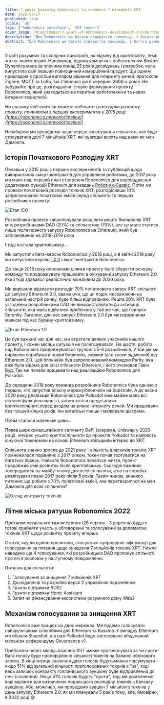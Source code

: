 ```yaml
---
title: 7 років розвитку Robonomics та спалення 7 мільйонів XRT
date: 2022-07-27
published: true
locale: 'uk'
tags: ['Robonomics parachain', 'XRT токен']
cover_image: /blog/images/7-years-of-Robonomics-development-and-burning-7-million-XRT/7-years-of-Robonomics-development-and-burning-7-million-XRT.jpg
description: "Для Robonomics ще багато відкриттів попереду, і багато речей станеться вперше."
abstract: "Для Robonomics ще багато відкриттів попереду, і багато речей станеться вперше."
---
```


У світі розумних та складних пристроїв, на відміну від криптосвіту, темп життя зовсім інший. Наприклад, відома компанія з робототехніки Boston Dynamics мала за плечима понад 25 років досліджень і розробок, коли випустила свій перший повноцінний комерційний продукт. Ще одним прикладом є простіші виглядом рішення для Інтернету речей: протоколи Zigbee, MQTT та LoRa, які з'явилися ще в середині 2000-х років. Не забувайте про це, розглядаючи історію формування проекту Robonomics, який знаходиться на перетині робототехніки та нових Інтернет-технологій.

*На нашому веб-сайті ви можете побачити траєкторію розвитку проекту, починаючи з перших експериментів у 2015 році: [https://robonomics.network/timeline/](https://robonomics.network/timeline/)*

Незабаром ми проведемо наше перше голосування спільноти, яке буде стосуватися долі 7 мільйонів XRT, які сьогодні висять над нами як меч Дамокла.

## Історія Початкового Розподілу XRT

Почавши у 2015 році з перших експериментів та публікацій щодо використання смарт-контрактів для управління роботами, до 2017 року ми мали наш перший план створення Robonomics для впровадження додаткових функцій Ethereum для завдань [Робот-як-Сервіс](https://en.wikipedia.org/wiki/Robot_as_a_service). Потім ми провели початковий розподіл токенів XRT, розподіливши 10% запропонованої початкової емісії серед спільноти та перших розробників проекту.

![Етап ICO](/blog/images/7-years-of-Robonomics-development-and-burning-7-million-XRT/7-years-img-1.png)

Розробники проекту запропонували розділити решту 9мільйонів XRT між розробниками DAO (20%) та спільнотою (70%), але це мало статися лише після повного запуску Robonomics на Ethereum, який був запланований на 2018-2019 роки.

І тоді настала криптовзимку...

Ми запустили бета-версію Robonomics у 2018 році, а в квітні 2019 року ми випустили версію [1.0.0](https://github.com/airalab/robonomics_contracts/releases/tag/v1.0) смарт-контрактів Robonomics.

До кінця 2018 року основними цілями проекту було зберегти основну команду та продовжувати працювати в очікуванні запуску Ethereum 2.0, який тоді здавався реалістично можливим до 2020 року.

Ми вирішили відкласти розподіл 70% початкового запасу XRT спільноті до запуску Ethereum 2.0, вважаючи, що ця подія, незважаючи на загальний настрій ринку, буде більш відповідною. Решта 20% XRT була узгоджена розробниками DAO не використовувати до активації спільноти, яка мала відбутися приблизно у той же час, що і випуск Serenity. Загалом, для нас випуск Ethereum 2.0 був метафоричним маяком під час бурану криптовзимку.

![Етап Ethereum 1.0](/blog/images/7-years-of-Robonomics-development-and-burning-7-million-XRT/7-years-img-2.png)

Це був важкий час для нас, ми втратили деяких учасників нашого проекту, і кожен місяць ситуація не полегшувалася. На щастя, робота над Robonomics продовжувалася групою з 5-6 розробників. У той рік ми вирішили спробувати новий блокчейн, схожий (але трохи відмінний) від Ethereum 2.0. Цей блокчейн був запропонований командою Parity, яка вже була відома для всієї спільноти Ethereum, і його очолював Гевін Вуд. Так ми почали працювати над реалізацією Robonomics для Polkadot.

До середини 2019 року команда розробників Robonomics була однією з перших, хто запустив власну мережу/блокчейн на Substrate. А до весни 2020 року реалізація Robonomics для Polkadot вже майже мала всі основні функціональності, які ми хотіли представити криптоспільноті.перед входом на ринок Інтернету речей. Ми працювали без грошей кілька років, їли китайські локши і малювали діаграми.

Потім сталося маленьке диво...

Поява широкомасштабного сегменту DeFi (зокрема, Uniswap у 2020 році), інтерес усього криптоспільноти до проектів Polkadot та наявність існуючої токеноміки на основі Ethereum збільшили інтерес до XRT.

Спільнота значно зросла до 2021 року - кількість власників токенів XRT помножилася порівняно з 2017 роком, токен почав торгуватися на багатьох біржах. Навколо Robonomics почалося життя, проект продовжив свій розвиток після криптовзимку. Сьогодні важливо зосередитися на майбутньому для всієї спільноти, а не на спробах реалізувати плани 2017 року після 5 років. Таким чином, виникло питання: що робити з 70% початкової емісії, яка перетворилася на меч Дамокла для всієї спільноти?

![Огляд контракту токенів](/blog/images/7-years-of-Robonomics-development-and-burning-7-million-XRT/7-years-img-3.png)

## Літня міська ратуша Robonomics 2022

Протягом останнього тижня серпня (28 серпня - 3 вересня) будьте готові прийняти участь у обговоренні та голосуванні за допомогою токенів XRT щодо розвитку проекту вперше.

Стаття, яку ви щойно прочитали, стосується супровідної інформації для голосування за питання щодо знищення 7 мільйонів токенів XRT. Нижче наведено ще 4 голосування, які розробницька DAO пропонує спільноті, про які я розповім у наступному повідомленні.

Питання для спільноти:

1. Голосування за знищення 7 мільйонів XRT
2. Дослідження та розробка версії 2 управління парачейном
3. Гранти підтримки ROS2
4. Гранти підтримки Home Assistant
5. Запит на фінансування екосистеми розумного дому Web3

## Механізм голосування за знищення XRT

Robonomics вже працює на двох мережах. Ми будемо голосувати найзручнішими способами для Ethereum та Kusama. У випадку Ethereum ми обрали Snapshot, а в разі Polkadot буде застосовано вбудований механізм референдуму Governance v1.

Приблизно через місяць власник XRT зможе проголосувати за чи проти. Вага голосу буде пропорційною кількості токенів на балансі облікового запису. В кінці місяця значення двох голосів будутьможна підсумувати - якщо 51% від загальної кількості проголосованих токенів є "за", тоді весь залишок контракту голландського аукціону буде відправлений до печі (спалений). Якщо 51% голосів будуть "проти", тоді ми розглянемо інші варіанти для визначення подальшого розподілу токенів з балансу аукціону. Або, можливо, ми проведемо аукціон 7 мільйонів токенів у день запуску Ethereum 2.0, як ми планували 5 років тому, але, ймовірно, в 2032 році 😄